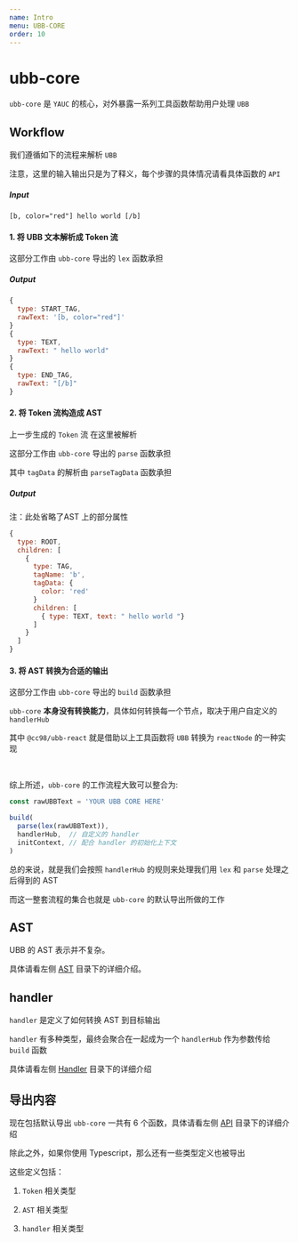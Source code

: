 ```yaml
---
name: Intro
menu: UBB-CORE
order: 10
---
```



# ubb-core

`ubb-core` 是 `YAUC` 的核心，对外暴露一系列工具函数帮助用户处理 `UBB`


## Workflow

我们遵循如下的流程来解析 `UBB`

注意，这里的输入输出只是为了释义，每个步骤的具体情况请看具体函数的 `API`


##### Input

```text
[b, color="red"] hello world [/b]
```

#### 1. 将 UBB 文本解析成 Token 流

这部分工作由 `ubb-core` 导出的 `lex` 函数承担

##### Output

```js
{
  type: START_TAG,
  rawText: '[b, color="red"]'
}
{
  type: TEXT,
  rawText: " hello world"
}
{
  type: END_TAG,
  rawText: "[/b]"
}
```

#### 2. 将 Token 流构造成 AST

上一步生成的 `Token` 流 在这里被解析

这部分工作由 `ubb-core` 导出的 `parse` 函数承担

其中 `tagData` 的解析由 `parseTagData` 函数承担

##### Output

注：此处省略了AST 上的部分属性

```js
{
  type: ROOT,
  children: [
    {
      type: TAG,
      tagName: 'b',
      tagData: {
        color: 'red'
      }
      children: [
        { type: TEXT, text: " hello world "}
      ]
    }
  ]
}
```

#### 3. 将 AST 转换为合适的输出

这部分工作由 `ubb-core` 导出的 `build` 函数承担

`ubb-core` **本身没有转换能力**，具体如何转换每一个节点，取决于用户自定义的 `handlerHub`

其中 `@cc98/ubb-react` 就是借助以上工具函数将 `UBB` 转换为 `reactNode` 的一种实现


<br />

综上所述，`ubb-core` 的工作流程大致可以整合为:

```js
const rawUBBText = 'YOUR UBB CORE HERE'

build(
  parse(lex(rawUBBText)),
  handlerHub,  // 自定义的 handler
  initContext, // 配合 handler 的初始化上下文
)
```

总的来说，就是我们会按照 `handlerHub` 的规则来处理我们用 `lex` 和 `parse` 处理之后得到的 AST


而这一整套流程的集合也就是 `ubb-core` 的默认导出所做的工作


## AST

UBB 的 AST 表示并不复杂。

具体请看左侧 [AST](/ubb-core-ast) 目录下的详细介绍。


## handler

`handler` 是定义了如何转换 AST 到目标输出

`handler` 有多种类型，最终会聚合在一起成为一个 `handlerHub` 作为参数传给 `build` 函数

具体请看左侧 [Handler](/ubb-core-handler) 目录下的详细介绍


## 导出内容

现在包括默认导出 `ubb-core` 一共有 6 个函数，具体请看左侧 [API](/ubb-core-api) 目录下的详细介绍

除此之外，如果你使用 Typescript，那么还有一些类型定义也被导出

这些定义包括：

1. `Token` 相关类型

2. `AST` 相关类型

3. `handler` 相关类型
